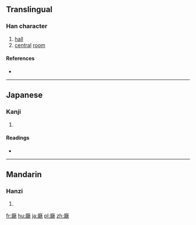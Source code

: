 {{also|廳}}
==Translingual==

===Han character===
{{Han char|rn=53|rad=广|as=17|sn=20|four=|canj=戈尸十心 (ISJP)|ids=⿸[[广]][[聴]]}}

# [[hall]]
# [[central]] [[room]]

====References====
* {{Han ref|kx=0352.171|dkj=09552|hdz=20908.061|uh=5EF0|ud=24304}}

----

==Japanese==

===Kanji===
{{ja-kanji|grade=|rs=广17}}

# {{defn|lang=ja|sort=广17}}

====Readings====
* {{ja-readings|on=[[ちょう]] (chō), [[てい]] (tei)|kun=[[やくしょ]] (yakusho), [[いえ]] (ie)}}

----

==Mandarin==

===Hanzi===
{{cmn-hanzi|pin=[[tīng]] ([[ting1]])|wg=t'ing<sup>1</sup>}}

# {{defn|lang=cmn|sort=广17}}

[[fr:廰]]
[[hu:廰]]
[[ja:廰]]
[[pl:廰]]
[[zh:廰]]